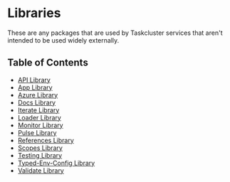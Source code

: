 # Libraries

These are any packages that are used by Taskcluster services that aren't intended to be used widely externally.

## Table of Contents

<!-- TOC BEGIN -->
* [API Library](api#readme)
* [App Library](app#readme)
* [Azure Library](azure#readme)
* [Docs Library](docs#readme)
* [Iterate Library](iterate#readme)
* [Loader Library](loader#readme)
* [Monitor Library](monitor#readme)
* [Pulse Library](pulse#readme)
* [References Library](references#readme)
* [Scopes Library](scopes#readme)
* [Testing Library](testing#readme)
* [Typed-Env-Config Library](typed-env-config#readme)
* [Validate Library](validate#readme)
<!-- TOC END -->
